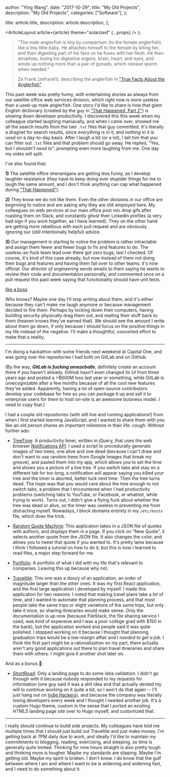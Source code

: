 
  author: "Ying Wang",
  date: "2017-10-29",
  title: "My Old Projects",
  description: "My Old Projects",
  categories: ["Software"],
};

  title: article.title,
  description: article.description,
};

  <ArticleLayout article={article} theme="solarized" {...props} />
);

> "The male anglerfish is tiny by comparison (to the female anglerfish), like a tiny little baby. He attaches himself to the female by biting her, and then digesting part of his face so he fuses with her flesh. He then atrophies, losing his digestive organs, brain, heart, and eyes, and winds up nothing more than a pair of gonads, which release sperm when needed."
>
> Ze Frank (zefrank1), describing the anglerfish in ["True Facts About the Anglerfish"](https://www.youtube.com/watch?v=Z-BbpaNXbxg).

This past week was pretty funny, with entertaining stories as always from our satellite office web services division, which right now is more useless than a used-up male anglerfish. One story I'd like to share is how that giant English dictionary (created by the guy in ["That Happened, Part 2"](/posts/2017/10/15/that_happened_part_2)) is slowing down developer productivity. I discovered this this week when my colleague started laughing maniacally, and when I came over, showed me _all_ the search results from the _two_ `.txt` files that guy committed. It's literally a dragnet for search results, since _everything_ is in it, and _nothing_ in it is used on a day-to-day basis. After I laugh a bit (or a lot), I tell him that you can filter out `.txt` files and that problem should go away. He replies, "Yes, but _I shouldn't need to_", prompting even more laughing from me. One day my sides will split.

I've also found that:

**1)** The satellite office shenanigans are getting less funny, as I develop laughter resistance (they have to keep doing ever stupider things for me to laugh the same amount, and I don't think anything can cap what happened during ["That Happened"](/posts/2017/10/04/that_happened)).

**2)** They know we do not like them. Even the other divisions in our office are beginning to notice and are asking why they are still employed here. My colleagues on web services at our main office post mic drop gifs after roasting them on Slack, and constantly ghost their LinkedIn profiles (a very bad sign if you work together, as I have learned). They on the other hand are getting more rebellious with each pull request and are obviously ignoring our (still intentionally helpful) advice.

**3)** Our management is starting to notice the problem is rather intractable and assign them fewer and fewer bugs to fix and features to do. The useless-as-fuck team lead over there got zero bugs, last I checked. Of course, it's kind of this case already, but now instead of them not doing their bugs and features and having them fail over to other teams, it's now official. Our _director of engineering_ sends emails to them saying he wants to review their code and documentation personally, and commented once on a pull request this past week saying that functionality should have unit tests.

[like a boss](/img/posts/2017/10/29/my_old_projects_1.jpg)

Who knows? Maybe one day I'll stop writing about them, and it's either because they can't make me laugh anymore or because management decided to fire them. Perhaps by locking down their computers, having building security physically drag them out, and mailing their stuff back to them (heaven knows they've earned that). We should see the amount I write about them go down, if only because I should focus on the positive things in my life instead of the negative. I'll make a thoughtful, concerted effort to make that a reality.

---

I'm doing a hackathon with some friends next weekend at Capital One, and was going over the repositories I had both on GitLab and on GitHub.

(By the way, **_GitLab is fucking amazeballs_**, definitely create an account there if you haven't already. GitHub hasn't even changed its _UI_ from three years ago and posted a >$600M loss last year or something, while GitLab is unrecognizable after a few months because of all the cool new features they've added. Apparently, having a lot of open-source contributors develop your codebase for free so you can package it up and sell it to enterprise users for them to host on-site is an awesome business model. I need to copy that.)

I had a couple old repositories (with still live and running applications!) from when I first started learning JavaScript, and I wanted to share them with you like an old person shares an important milestone in their life. _cough_. Without further ado:

- [TreeTime](https://yingw787.github.io/timer): A productivity timer, written in jQuery, that uses the web browser [Notifications API](https://developer.mozilla.org/en-US/docs/Web/API/notification). I used a script to procedurally generate images of two trees, one alive and one dead (because I can't draw and don't want to use random trees from Google Images that break my groove), and pasted them into my app, which allows you to set the time and shows you a picture of a live tree. If you switch tabs and stay on a different tab for too long, a notification will appear saying you killed your tree and the timer is aborted, better luck next time. Then the tree turns dead. The hope was that you would care about the tree enough to not switch tabs, a problem that I encountered when I had productivity problems (switching tabs to YouTube, or Facebook, or whatnot, while trying to work). Turns out, I didn't give a flying fuck about whether the tree was dead or alive, so the timer was useless in preventing me from distracting myself. Nowadays, I block domains entirely in my `/etc/hosts` file, which does the trick.

- [Random Quote Machine](https://yingw787.github.io/randomQuoteMachine): This application takes in a JSON file of quotes with authors, and displays them in a page. If you click on "New Quote", it selects another quote from the JSON file. It also changes the color, and allows you to tweet that quote if you wanted to. It's pretty lame because I think I followed a tutorial on how to do it, but this is how I learned to read files, a major step forward for me.

- [Portfolio](https://yingw787.github.io/portfolio): A portfolio of what I did with my life that's relevant to companies. Leaving this up because why not.

- [Traveltile](https://yingw787.github.io/traveltile_docs/): This one was a doozy of an application, an order of magnitude larger than the other ones. It was my first React application, and the first large application I developed by myself. I made this application for two reasons: I noted that making travel plans take a lot of time, and I wanted to automate that planning process, and that most people take the same trips or slight variations of the same trips, but only take it once, so sharing itineraries would make sense. Only the documentation is up now (because FileStack, the file sharing service I used, was kind of expensive and I was a poor college grad with $150 in the bank), but the application worked and people said it was quite polished. I stopped working on it because I thought that planning graduation trips would be a low-margin affair and I _needed to get a job_. I think the first part might be a rationalization on my part; there actually aren't any good applications out there to plan travel itineraries and share them with others. I might give it another shot later on.

And as a bonus :tada::

- [ShortRoad](https://shortroad.yingw787.com): Only a landing page to do some idea validation. I didn't go through with it because nobody responded to my requests for information (one guy said it was a shit idea and that actually dented my will to continue working on it quite a bit, so I won't do that again -- I'll just hang out on [Indie Hackers](https://indiehackers.com)), and because the company was literally losing developers every week and I thought I needed another job. It's a custom Hugo theme, custom in the sense that I ported an existing HTML5 landing page site over to Hugo myself, and customized that.

---

I really should continue to build side projects. My colleagues have told me multiple times that I should just build out Traveltile and just make money. I'm getting back at 7PM daily due to work, and ideally I'd like to maintain my commitments to blogging, reading, exercising, and sleeping, so time is generally quite limited. Thinking for nine hours straight is also pretty tough and thinking more is tougher. Maybe my standards are slipping. Maybe I'm getting old. Maybe my spirit is broken. I don't know. I do know that the gulf between where I am and where I want to be is widening and widening fast, and I need to do something about it.
